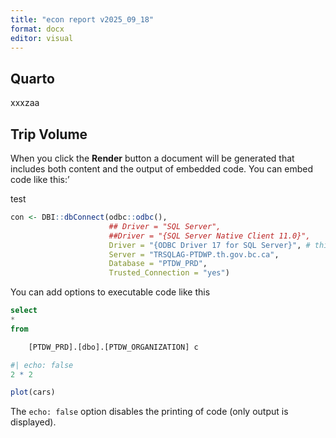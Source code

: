 ```yaml
---
title: "econ report v2025_09_18"
format: docx
editor: visual
---
```


## Quarto

xxxzaa

## Trip Volume



When you click the **Render** button a document will be generated that includes both content and the output of embedded code. You can embed code like this:'

test

```r

con <- DBI::dbConnect(odbc::odbc(),
                      ## Driver = "SQL Server",
                      ##Driver = "{SQL Server Native Client 11.0}",
                      Driver = "{ODBC Driver 17 for SQL Server}", # this driver works better; it needs to be installed
                      Server = "TRSQLAG-PTDWP.th.gov.bc.ca",
                      Database = "PTDW_PRD",
                      Trusted_Connection = "yes")


```

You can add options to executable code like this

```sql
 
select 
*
from 

	[PTDW_PRD].[dbo].[PTDW_ORGANIZATION] c

```
 




```r
#| echo: false
2 * 2

plot(cars)
```

The `echo: false` option disables the printing of code (only output is displayed).

